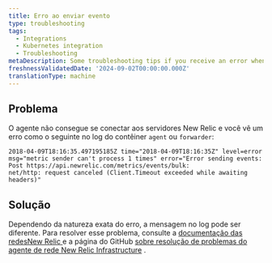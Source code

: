 ```yaml
---
title: Erro ao enviar evento
type: troubleshooting
tags:
  - Integrations
  - Kubernetes integration
  - Troubleshooting
metaDescription: Some troubleshooting tips if you receive an error when sending events.
freshnessValidatedDate: '2024-09-02T00:00:00.000Z'
translationType: machine
---
```


## Problema

O agente não consegue se conectar aos servidores New Relic e você vê um erro como o seguinte no log do contêiner `agent` ou `forwarder`:

```shell
2018-04-09T18:16:35.497195185Z time="2018-04-09T18:16:35Z" level=error 
msg="metric sender can't process 1 times" error="Error sending events: 
Post https://api.newrelic.com/metrics/events/bulk: 
net/http: request canceled (Client.Timeout exceeded while awaiting headers)"
```

## Solução

Dependendo da natureza exata do erro, a mensagem no log pode ser diferente. Para resolver esse problema, consulte a [documentação das redesNew Relic ](/docs/new-relic-solutions/get-started/networks/#infrastructure)e a página do GitHub [sobre resolução de problemas do agente de rede New Relic Infrastructure](https://github.com/newrelic/infrastructure-agent/blob/master/docs/network_troubleshooting.md?) .
